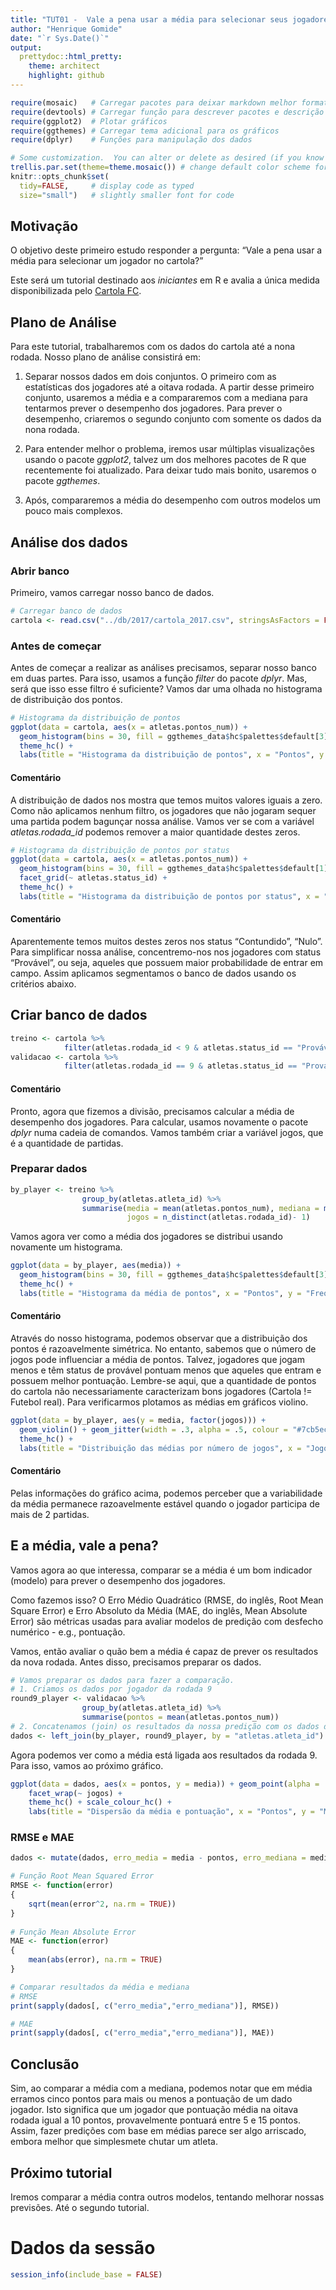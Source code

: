 ```yaml
---
title: "TUT01 -  Vale a pena usar a média para selecionar seus jogadores?"
author: "Henrique Gomide"
date: "`r Sys.Date()`"
output:
  prettydoc::html_pretty:
    theme: architect
    highlight: github
---
```


```r
require(mosaic)   # Carregar pacotes para deixar markdown melhor formatado 
require(devtools) # Carregar função para descrever pacotes e descrição do R
require(ggplot2)  # Plotar gráficos
require(ggthemes) # Carregar tema adicional para os gráficos
require(dplyr)    # Funções para manipulação dos dados 

# Some customization.  You can alter or delete as desired (if you know what you are doing).
trellis.par.set(theme=theme.mosaic()) # change default color scheme for lattice
knitr::opts_chunk$set(
  tidy=FALSE,     # display code as typed
  size="small")   # slightly smaller font for code
```

## Motivação

O objetivo deste primeiro estudo responder a pergunta: "Vale a pena usar a média para selecionar um jogador no cartola?"

Este será um tutorial destinado aos *iniciantes* em R e avalia a única medida disponibilizada pelo [Cartola FC](http://globoesporte.globo.com/cartola-fc/index2.html).

## Plano de Análise

Para este tutorial, trabalharemos com os dados do cartola até a nona rodada. Nosso plano de análise consistirá em:

1. Separar nossos dados em dois conjuntos. O primeiro com as estatísticas dos jogadores até a oitava rodada. A partir desse primeiro conjunto, usaremos a média e a compararemos com a mediana para tentarmos prever o desempenho dos jogadores. Para prever o desempenho, criaremos o segundo conjunto com somente os dados da nona rodada.

2. Para entender melhor o problema, iremos usar múltiplas visualizações usando o pacote *ggplot2*, talvez um dos melhores pacotes de R que recentemente foi atualizado. Para deixar tudo mais bonito, usaremos o pacote *ggthemes*.

3. Após, compararemos a média do desempenho com outros modelos um pouco mais complexos.

## Análise dos dados

### Abrir banco
Primeiro, vamos carregar nosso banco de dados.
```r
# Carregar banco de dados
cartola <- read.csv("../db/2017/cartola_2017.csv", stringsAsFactors = FALSE)
```


### Antes de começar
Antes de começar a realizar as análises precisamos, separar nosso banco em duas partes. Para isso, usamos a função *filter* do pacote *dplyr*. Mas, será que isso esse filtro é suficiente? Vamos dar uma olhada no histograma de distribuição dos pontos.

```r
# Histograma da distribuição de pontos
ggplot(data = cartola, aes(x = atletas.pontos_num)) +
  geom_histogram(bins = 30, fill = ggthemes_data$hc$palettes$default[3], colour = ggthemes_data$hc$palettes$default[2]) + 
  theme_hc() +
  labs(title = "Histograma da distribuição de pontos", x = "Pontos", y = "Frequência")
```

#### Comentário
A distribuição de dados nos mostra que temos muitos valores iguais a zero. Como não aplicamos nenhum filtro, os jogadores que não jogaram sequer uma partida podem bagunçar nossa análise. Vamos ver se com a variável _atletas.rodada_id_ podemos remover a maior quantidade destes zeros.

```r
# Histograma da distribuição de pontos por status
ggplot(data = cartola, aes(x = atletas.pontos_num)) +
  geom_histogram(bins = 30, fill = ggthemes_data$hc$palettes$default[1], colour = ggthemes_data$hc$palettes$default[2]) + 
  facet_grid(~ atletas.status_id) + 
  theme_hc() +
  labs(title = "Histograma da distribuição de pontos por status", x = "Pontos", y = "Frequência") 
```

#### Comentário
Aparentemente temos muitos destes zeros nos status "Contundido", "Nulo". Para simplificar nossa análise, concentremo-nos nos jogadores com status "Provável", ou seja, aqueles que possuem maior probabilidade de entrar em campo. Assim aplicamos segmentamos o banco de dados usando os critérios abaixo.


## Criar banco de dados
```r
treino <- cartola %>%
            filter(atletas.rodada_id < 9 & atletas.status_id == "Provável")
validacao <- cartola %>%
            filter(atletas.rodada_id == 9 & atletas.status_id == "Provável")
```

#### Comentário
Pronto, agora que fizemos a divisão, precisamos calcular a média de desempenho dos jogadores. Para calcular, usamos novamente o pacote *dplyr* numa cadeia de comandos. Vamos também criar a variável jogos, que é a quantidade de partidas.

### Preparar dados
```r
by_player <- treino %>% 
                group_by(atletas.atleta_id) %>%
                summarise(media = mean(atletas.pontos_num), mediana = median(atletas.pontos_num), 
                          jogos = n_distinct(atletas.rodada_id)- 1)
```

Vamos agora ver como a média dos jogadores se distribui usando novamente um histograma.

```r
ggplot(data = by_player, aes(media)) + 
  geom_histogram(bins = 30, fill = ggthemes_data$hc$palettes$default[3], colour = ggthemes_data$hc$palettes$default[2]) + 
  theme_hc() + 
  labs(title = "Histograma da média de pontos", x = "Pontos", y = "Frequência")
```

#### Comentário
Através do nosso histograma, podemos observar que a distribuição dos pontos é razoavelmente simétrica. No entanto, sabemos que o número de jogos pode influenciar a média de pontos. Talvez, jogadores que jogam menos e têm status de provável pontuam menos que aqueles que entram e possuem melhor pontuação. Lembre-se aqui, que a quantidade de pontos do cartola não necessariamente caracterizam bons jogadores (Cartola != Futebol real). Para verificarmos plotamos as médias em gráficos violino.

```r
ggplot(data = by_player, aes(y = media, factor(jogos))) + 
  geom_violin() + geom_jitter(width = .3, alpha = .5, colour = "#7cb5ec") +
  theme_hc() + 
  labs(title = "Distribuição das médias por número de jogos", x = "Jogos", y = "Média")
```

#### Comentário
Pelas informações do gráfico acima, podemos perceber que a variabilidade da média permanece razoavelmente estável quando o jogador participa de mais de 2 partidas. 

## E a média, vale a pena?
Vamos agora ao que interessa, comparar se a média é um bom indicador (modelo) para prever o desempenho dos jogadores.

Como fazemos isso? O Erro Médio Quadrático (RMSE, do inglês, Root Mean Square Error) e Erro Absoluto da Média (MAE, do inglês, Mean Absolute Error) são métricas usadas para avaliar modelos de predição com desfecho numérico - e.g., pontuação. 

Vamos, então avaliar o quão bem a média é capaz de prever os resultados da nova rodada. Antes disso, precisamos preparar os dados.
```r
# Vamos preparar os dados para fazer a comparação.
# 1. Criamos os dados por jogador da rodada 9
round9_player <- validacao %>% 
                group_by(atletas.atleta_id) %>%
                summarise(pontos = mean(atletas.pontos_num))
# 2. Concatenamos (join) os resultados da nossa predição com os dados da rodada 9 pela id do jogador
dados <- left_join(by_player, round9_player, by = "atletas.atleta_id")
```

Agora podemos ver como a média está ligada aos resultados da rodada 9. Para isso, vamos ao próximo gráfico.

```r
ggplot(data = dados, aes(x = pontos, y = media)) + geom_point(alpha = .8, size = 2) + 
    facet_wrap(~ jogos) +      
    theme_hc() + scale_colour_hc() +
    labs(title = "Dispersão da média e pontuação", x = "Pontos", y = "Média")
```

### RMSE e MAE

```r
dados <- mutate(dados, erro_media = media - pontos, erro_mediana = mediana - pontos)

# Função Root Mean Squared Error
RMSE <- function(error)
{
    sqrt(mean(error^2, na.rm = TRUE))
}
 
# Função Mean Absolute Error
MAE <- function(error)
{
    mean(abs(error), na.rm = TRUE)
}

# Comparar resultados da média e mediana
# RMSE
print(sapply(dados[, c("erro_media","erro_mediana")], RMSE))

# MAE
print(sapply(dados[, c("erro_media","erro_mediana")], MAE))

```

## Conclusão
Sim, ao comparar a média com a mediana, podemos notar que em média erramos cinco pontos para mais ou menos a pontuação de um dado jogador. Isto significa que um jogador que pontuação média na oitava rodada igual a 10 pontos, provavelmente pontuará entre 5 e 15 pontos. Assim, fazer predições com base em médias parece ser algo arriscado, embora melhor que simplesmete chutar um atleta.

## Próximo tutorial

Iremos comparar a média contra outros modelos, tentando melhorar nossas previsões. Até o segundo tutorial.

# Dados da sessão

```r
session_info(include_base = FALSE)
```
  